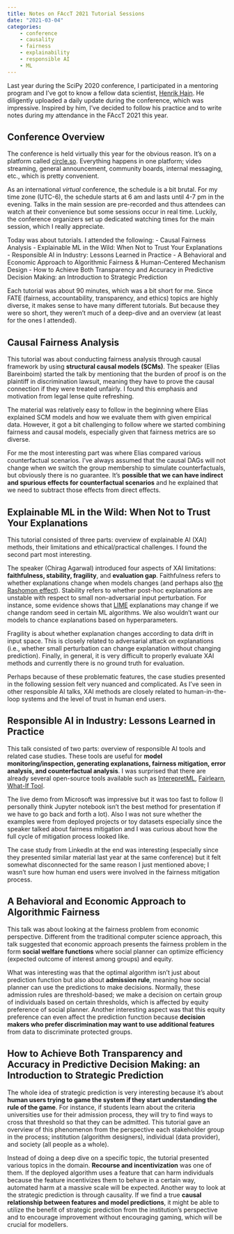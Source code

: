 ```yaml
---
title: Notes on FAccT 2021 Tutorial Sessions
date: "2021-03-04"
categories: 
    - conference
    - causality
    - fairness
    - explainability
    - responsible AI
    - ML
---
```


Last year during the SciPy 2020 conference, I participated in a mentoring program and I've got to know a fellow data scientist, [Henrik Hain](https://twitter.com/MrHenHan). He diligently uploaded a daily update during the conference, which was impressive. Inspired by him, I've decided to follow his practice and to write notes during my attendance in the FAccT 2021 this year.

## Conference Overview

The conference is held virtually this year for the obvious reason. It's on a platform called [circle.so](https://circle.so/). Everything happens in one platform; video streaming, general announcement, community boards, internal messaging, etc., which is pretty convenient.

As an international *virtual* conference, the schedule is a bit brutal. For my time zone (UTC-6), the schedule starts at 6 am and lasts until 4-7 pm in the evening. Talks in the main session are pre-recorded and thus attendees can watch at their convenience but some sessions occur in real time. Luckily, the conference organizers set up dedicated watching times for the main session, which I really appreciate.

Today was about tutorials. I attended the following:
- Causal Fairness Analysis
- Explainable ML in the Wild:  When Not to Trust Your Explanations
- Responsible AI in Industry: Lessons Learned in Practice
- A Behavioral and Economic Approach to Algorithmic Fairness & Human-Centered Mechanism Design
- How to Achieve Both Transparency and Accuracy in Predictive Decision Making:  an Introduction to Strategic Prediction

Each tutorial was about 90 minutes, which was a bit short for me. Since FATE (fairness, accountability, transparency, and ethics) topics are highly diverse, it makes sense to have many different tutorials. But because they were so short, they weren't much of a deep-dive and an overview (at least for the ones I attended).

## Causal Fairness Analysis

This tutorial was about conducting fairness analysis through causal framework by using **structural causal models (SCMs)**. The speaker (Elias Bareinboim) started the talk by mentioning that the burden of proof is on the plaintiff in discrimination lawsuit, meaning they have to prove the causal connection if they were treated unfairly. I found this emphasis and motivation from legal lense quite refreshing.

The material was relatively easy to follow in the beginning where Elias explained SCM models and how we evaluate them with given empirical data. However, it got a bit challenging to follow where we started combining fairness and causal models, especially given that fairness metrics are so diverse.

For me the most interesting part was where Elias compared various counterfactual scenarios. I've always assumed that the causal DAGs will not change when we switch the group membership to simulate counterfactuals, but obviously there is no guarantee. It's **possible that we can have indirect and spurious effects for counterfactual scenarios** and he explained that we need to subtract those effects from direct effects.

## Explainable ML in the Wild:  When Not to Trust Your Explanations

This tutorial consisted of three parts: overview of explainable AI (XAI) methods, their limitations and ethical/practical challenges. I found the second part most interesting.

The speaker (Chirag Agarwal) introduced four aspects of XAI limitations: **faithfulness, stability, fragility**, and **evaluation gap**. Faithfulness refers to whether explanations change when models changes (and perhaps also [the Rashomon effect](https://dl.acm.org/doi/abs/10.1145/3351095.3372836)). Stability refers to whether post-hoc explanations are unstable with respect to small non-adversarial input perturbation. For instance, some evidence shows that [LIME](https://arxiv.org/abs/1602.04938) explanations may change if we change random seed in certain ML algorithms. We also wouldn't want our models to chance explanations based on hyperparameters.

Fragility is about whether explanation changes according to data drift in input space. This is closely related to adversarial attack on explanations (i.e., whether small perturbation can change explanation without changing prediction). Finally, in general, it is very difficult to properly evaluate XAI methods and currently there is no ground truth for evaluation.

Perhaps because of these problematic features, the case studies presented in the following session felt very nuanced and complicated. As I've seen in other responsible AI talks, XAI methods are closely related to human-in-the-loop systems and the level of trust in human end users.

## Responsible AI in Industry: Lessons Learned in Practice

This talk consisted of two parts: overview of responsible AI tools and related case studies. These tools are useful for **model monitoring/inspection, generating explanations, fairness mitigation, error analysis, and counterfactual analysis**. I was surprised that there are already several open-source tools available such as [InterepretML](https://interpret.ml/), [Fairlearn](https://fairlearn.org/), [What-If Tool](https://pair-code.github.io/what-if-tool/).

The live demo from Microsoft was impressive but it was too fast to follow (I personally think Jupyter notebook isn't the best method for presentation if we have to go back and forth a lot). Also I was not sure whether the examples were from deployed projects or toy datasets especially since the speaker talked about fairness mitigation and I was curious about how the full cycle of mitigation process looked like.

The case study from LinkedIn at the end was interesting (especially since they presented similar material last year at the same conference) but it felt somewhat disconnected for the same reason I just mentioned above; I wasn't sure how human end users were involved in the fairness mitigation process.

## A Behavioral and Economic Approach to Algorithmic Fairness

This talk was about looking at the fairness problem from economic perspective. Different from the traditional computer science approach, this talk suggested that economic approach presents the fairness problem in the form **social welfare functions** where social planner can optimize efficiency (expected outcome of interest among groups) and equity.

What was interesting was that the optimal algorithm isn't just about prediction function but also about **admission rule**, meaning how social planner can use the predictions to make decisions. Normally, these admission rules are threshold-based; we make a decision on certain group of individuals based on certain thresholds, which is affected by equity preference of social planner. Another interesting aspect was that this equity preference can even affect the prediction function because **decision makers who prefer discrimination may want to use additional features** from data to discriminate protected groups.

## How to Achieve Both Transparency and Accuracy in Predictive Decision Making: an Introduction to Strategic Prediction

The whole idea of strategic prediction is very interesting because it's about **human users trying to game the system if they start understanding the rule of the game**. For instance, if students learn about the criteria universities use for their admission process, they will try to find ways to cross that threshold so that they can be admitted. This tutorial gave an overview of this phenomenon from the perspective each stakeholder group in the process; institution (algorithm designers), individual (data provider), and society (all people as a whole).

Instead of doing a deep dive on a specific topic, the tutorial presented various topics in the domain. **Recourse and incentivization** was one of them. If the deployed algorithm uses a feature that can harm individuals because the feature incentivizes them to behave in a certain way, automated harm at a massive scale will be expected. Another way to look at the strategic prediction is through causality. If we find a true **causal relationship between features and model predictions**, it might be able to utilize the benefit of strategic prediction from the institution's perspective and to encourage improvement without encouraging gaming, which will be crucial for modellers.
